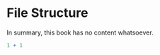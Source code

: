 # File Structure {#sec-file-structure}

In summary, this book has no content whatsoever.

```r
1 + 1
```
